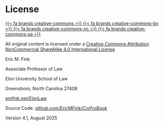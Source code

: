 # License {.unnumbered}

[[{{< fa brands creative-commons >}} {{< fa brands creative-commons-by >}} {{< fa brands creative-commons-nc >}} {{< fa brands creative-commons-sa >}}](https://creativecommons.org/licenses/by-nc-sa/4.0/)]{.license-i}

[All original content is licensed under a [Creative Commons Attribution NonCommercial ShareAlike 4.0 International License](https://creativecommons.org/licenses/by-nc-sa/4.0/)]{.license}

[Eric M. Fink]{.license-h2}

[Associate Professor of Law]{.license-h3}

[Elon University School of Law]{.license-h3}

[Greensboro, North Carolina 27408]{.license-h3}

[[emfink.net/ElonLaw](https://www.emfink.net/ElonLaw/)]{.license-h4}

[Source Code: [[github.com/EricMFink/CivProBook]{.mono-face}](https://github.com/EricMFink/CivProBook){.mono-face}]{.license-h3}

[Version 4.1, August 2025]{.license-h3}
